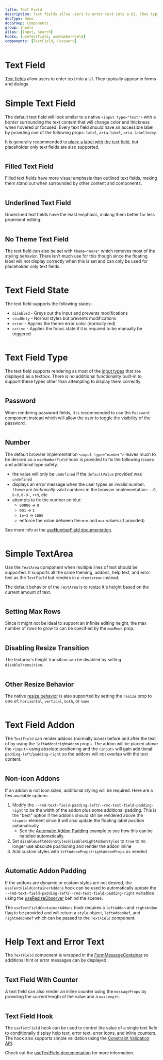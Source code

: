 ```yaml
---
title: Text Field
description: Text fields allow users to enter text into a UI. They typically appear in forms and dialogs.
docType: Demo
docGroup: Components
group: Inputs
alias: [Input, Search]
hooks: [useTextField, useNumberField]
components: [TextField, Password]
---
```


# Text Field

[Text fields](https://m2.material.io/components/text-fields#usage) allow users
to enter text into a UI. They typically appear in forms and dialogs.

# Simple Text Field

The default text field will look similar to a native `<input type="text">`
with a border surrounding the text content that will change color and thickness
when hovered or focused. Every text field should have an accessible label by
providing one of the following props: `label`, `aria-label`, `aria-labelledby`.

It is generally recommended to
[place a label with the text field](https://m2.material.io/components/text-fields#research),
but placeholder only text fields are also supported.

```demo source="./OutlinedTextField.tsx"

```

## Filled Text Field

Filled text fields have more visual emphasis than outlined text fields, making
them stand out when surrounded by other content and components.

```demo source="./FilledTextField.tsx"

```

## Underlined Text Field

Underlined text fields have the least emphasis, making them better for less
prominent editing.

```demo source="./UnderlinedTextField.tsx"

```

## No Theme Text Field

The text field can also be set with `theme="none"` which removes most of the
styling behavior. There isn't much use for this though since the floating label
will not display correctly when this is set and can only be used for placeholder
only text fields.

```demo source="./NoThemeTextField.tsx"

```

# Text Field State

The text field supports the following states:

- `disabled` - Greys out the input and prevents modifications
- `readOnly` - Normal styles but prevents modifications
- `error` - Applies the theme error color (normally red)
- `active` - Applies the focus state if it is required to be manually be
  triggered

```demo source="./TextFieldState.tsx"

```

# Text Field Type

The text field supports rendering as most of the [input types](https://developer.mozilla.org/en-US/docs/Web/HTML/Element/input#input_types)
that are displayed as a textbox. There is no additional functionality built-in
to support these types other than attempting to display them correctly.

```demo source="./TextFieldType.tsx"

```

## Password

When rendering password fields, it is recommended to use the `Password`
component instead which will allow the user to toggle the visibility of the
password.

```demo source="./PasswordExample.tsx"

```

## Number

The default browser implementation `<input type="number">` leaves much to be
desired so a `useNumberField` hook is provided to fix the following issues and
additional type safety.

- the value will only be `undefined` if the `defaultValue` provided was
  `undefined`
- displays an error message when the user types an invalid number. These are
  _technically_ valid numbers in the browser implementation: `--0`, `0-0`,
  `0-0-`, `++0`, etc
- attempts to fix the number on blur:
  - `00000` -> `0`
  - `001` -> `1`
  - `1e+3` -> `1000`
  - enforce the value between the `min` and `max` values (if provided)

See more info at the [useNumberField documentation](/hooks/use-number-field).

```demo source="./NumberExample.tsx"

```

# Simple TextArea

Use the `TextArea` component when multiple lines of text should be supported. It
supports all the same theming, addons, help text, and error text as the
`TextField` but renders in a `<textarea>` instead.

The default behavior of the `TextArea` is to resize it's height based on the
current amount of text.

```demo source="./SimpleTextArea.tsx"

```

## Setting Max Rows

Since it might not be ideal to support an infinite editing height, the max
number of rows to grow to can be specified by the `maxRows` prop.

```demo source="./ResizingTextAreaMaxRows.tsx"

```

## Disabling Resize Transition

The textarea's height transition can be disabled by setting `disableTransition`.

```demo source="./DisablingResizeTransition.tsx"

```

## Other Resize Behavior

The native [resize behavior](https://developer.mozilla.org/en-US/docs/Web/HTML/Element/textarea#controlling_whether_a_textarea_is_resizable)
is also supported by setting the `resize` prop to one of: `horizontal`,
`vertical`, `both`, or `none`.

```demo source="./OtherResizeBehavior.tsx"

```

# Text Field Addon

The `TextField` can render addons (normally icons) before and after the text of
by using the `leftAddon`/`rightAddon` props. The addon will be placed above the
`<input>` using absolute positioning and the `<input>` will gain additional
`padding-left`/`padding-right` so the addons will not overlap with the text
content.

```demo source="./TextFieldAddon.tsx"

```

## Non-icon Addons

If an addon is not icon sized, additional styling will be required. Here are a
few available options:

1. Modify the `--rmd-text-field-padding-left`/`--rmd-text-field-padding-right` to
   be the width of the addon plus some additional padding. This is the "best"
   option if the addons should still be rendered above the `<input>` element
   since it will also update the floating label position automatically
   - See the [Automatic Addon Padding](#automatic-addon-padding) example to see
     how this can be handled automatically.
2. Set `disableLeftAddonStyles`/`disableRightAddonStyles` to `true` to no longer
   use absolute positioning and render the addon inline
3. Add custom styles with `leftAddonProps`/`rightAddonProps` as needed

```demo source="./NonIconAddons.tsx"

```

## Automatic Addon Padding

If the addons are dynamic or custom styles are not desired, the
`useTextFieldContainerAddons` hook can be used to automatically update the
`--rmd-text-field-padding-left`/`--rmd-text-field-padding-right` variables using
the [useResizeObserver](/hooks/use-resize-observer) behind the scenes.

The `useTextFieldContainerAddons` hook requires a `leftAddon` and `rightAddon`
flag to be provided and will return a `style` object, `leftAddonRef`, and
`rightAddonRef` which can be passed to the `TextField` component.

```demo source="./AutomaticAddonPaddingExample.tsx"

```

# Help Text and Error Text

The `TextField` component is wrapped in the
[FormMessageContainer](/components/form-message#form-message-container) so additional
hint or error messages can be displayed.

```demo source="./HelpTextAndErrorText.tsx"

```

## Text Field With Counter

A text field can also render an inline counter using the `messageProps` by
providing the current length of the value and a `maxLength`.

```demo source="./TextFieldWithCounter.tsx"

```

## Text Field Hook

The `useTextField` hook can be used to control the value of a single text field
to conditionally display help text, error text, error icons, and inline
counters. The hook also supports simple validation using the
[Constraint Validation API](https://developer.mozilla.org/en-US/docs/Web/HTML/Constraint_validation).

Check out the [useTextField documentation](/hooks/use-text-field) for more
information.

```demo source="./TextFieldHookExample.tsx"

```
